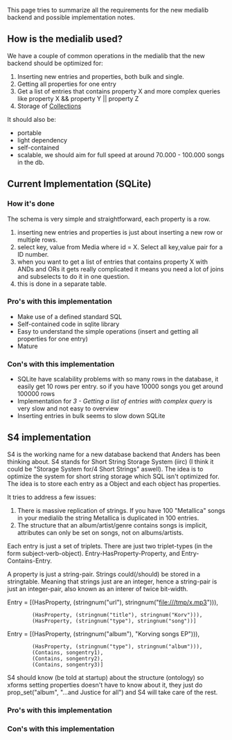 This page tries to summarize all the requirements for the new medialib backend and possible implementation notes.

== How is the medialib used? ==
We have a couple of common operations in the medialib that the new backend should be optimized for:

# Inserting new entries and properties, both bulk and single.
# Getting all properties for one entry
# Get a list of entries that contains property X and more complex queries like property X && property Y || property Z
# Storage of [[Collections]]

It should also be:

* portable
* light dependency
* self-contained
* scalable, we should aim for full speed at around 70.000 - 100.000 songs in the db.

== Current Implementation (SQLite) ==

=== How it's done ===

The schema is very simple and straightforward, each property is a row. 

# inserting new entries and properties is just about inserting a new row or multiple rows.
# select key, value from Media where id = X. Select all key,value pair for a ID number.
# when you want to get a list of entries that contains property X with ANDs and ORs it gets really complicated it means you need a lot of joins and subselects to do it in one question.
# this is done in a separate table.

=== Pro's with this implementation ===
* Make use of a defined standard SQL
* Self-contained code in sqlite library
* Easy to understand the simple operations (insert and getting all properties for one entry)
* Mature

=== Con's with this implementation ===
* SQLite have scalability problems with so many rows in the database, it easily get 10 rows per entry. so if you have 10000 songs you get around 100000 rows
* Implementation for ''3 - Getting a list of entries with complex query'' is very slow and not easy to overview
* Inserting entries in bulk seems to slow down SQLite

== S4 implementation ==

S4 is the working name for a new database backend that Anders has been thinking about. S4 stands for Short String Storage System (iirc) (I think it could be "Storage System for/4 Short Strings" aswell). The idea is to optimize the system for short string storage which SQL isn't optimized for. The idea is to store each entry as a Object and each object has properties.

It tries to address a few issues:
# There is massive replication of strings. If you have 100 "Metallica" songs in your medialib the string Metallica is duplicated in 100 entries.
# The structure that an album/artist/genre contains songs is implicit, attributes can only be set on songs, not on albums/artists.


Each entry is just a set of triplets. There are just two triplet-types (in the form subject-verb-object). Entry-HasProperty-Property, and Entry-Contains-Entry.

A property is just a string-pair. Strings could(/should) be stored in a stringtable. Meaning that strings just are an integer, hence a string-pair is just an integer-pair, also known as an interer of twice bit-width.

Entry = [(HasProperty, (stringnum("url"), stringnum("file:///tmp/x.mp3"))),
         (HasProperty, (stringnum("title"), stringnum("Korv"))),
         (HasProperty, (stringnum("type"), stringnum("song"))]

Entry = [(HasProperty, (stringnum("album"), "Korving songs EP"))),
         (HasProperty, (stringnum("type"), stringnum("album"))),
         (Contains, songentry1),
         (Contains, songentry2),
         (Contains, songentry3)]


S4 should know (be told at startup) about the structure (ontology) so xforms setting properties doesn't have to know about it, they just do prop_set("album", "...and Justice for all") and S4 will take care of the rest.

=== Pro's with this implementation ===

=== Con's with this implementation ===